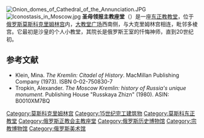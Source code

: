 {{Infobox church
| name                   = 圣母领报主教座堂
| fullname               = Благовещенский собор
| image                  = Moscow_AnnunciationCathedral_S04.jpg
|image_size = 350px
|caption = 圣母领报主教座堂
{{Infobox mapframe|tyep=shape|zoom=15|frame-width=280}}
| coordinates            = {{coord|55|45|00|N|37|37|01|E|region:RU_type:landmark_source:dewiki|display=title}}
| location               = [[莫斯科|莫斯科]]
| country                = [[俄罗斯|俄罗斯]]
| denomination           = [[东正教|东正教]]
| consecrated date       = 1489
}}
[[File:Onion_domes_of_Cathedral_of_the_Annunciation.JPG|thumb]]
[[File:Iconostasis_in_Moscow.jpg|thumb]] 
'''圣母领报主教座堂'''（{{lang-rus|Благовещенский собор|Blagoveshchensky sobor}}）是一座[[东正教|东正教]][[教堂|教堂]]，位于[[俄罗斯|俄罗斯]][[莫斯科|莫斯科]][[克里姆林宫|克里姆林宫]]内，[[大教堂广场_(莫斯科)|大教堂广场]]西南侧，与大克里姆林宫相连，毗邻多棱宫。它最初是沙皇的个人小教堂，其院长是俄罗斯王室的忏悔神师，直到20世纪初。

== 参考文献 ==
*Klein, Mina. ''The Kremlin: Citadel of History''. MacMillan Publishing Company (1973). ISBN 0-02-750830-7
*Tropkin, Alexander. ''The Moscow Kremlin: history of Russia's unique monument''. Publishing House "Russkaya Zhizn" (1980). ASIN: B0010XM7BQ
{{Commonscat|Annunciation Cathedral in Moscow}}

{{克里姆林宫}}
{{Authority control}}
[[Category:莫斯科克里姆林宫|Category:莫斯科克里姆林宫]]
[[Category:15世纪完工建筑物|Category:15世纪完工建筑物]]
[[Category:莫斯科东正教堂|Category:莫斯科东正教堂]]
[[Category:俄罗斯正教会主教座堂|Category:俄罗斯正教会主教座堂]]
[[Category:俄罗斯历史博物馆|Category:俄罗斯历史博物馆]]
[[Category:宗教博物馆|Category:宗教博物馆]]
[[Category:俄罗斯美术馆|Category:俄罗斯美术馆]]